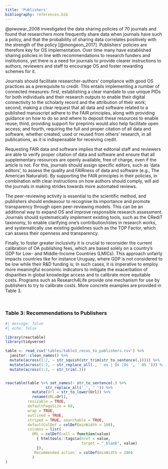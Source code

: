 ```yaml
---
title: 'Publishers'
bibliography: references.bib
---
```


@piwowar_2008 investigated the data sharing policies of 70 journals and found that researchers more frequently share data when journals have such a policy, and that the probability of sharing data correlates positively with the strength of the policy [@mongeon_2017]. Publishers' policies are therefore key for OS implementation. Over time many have established sharing policies in line with recommendations to research funders and institutions, yet there is a need for journals to provide clearer instructions to authors, reviewers and staff to encourage OS and foster rewarding schemes for it.

Journals should facilitate researcher-authors' compliance with good OS practices as a prerequisite to credit. This entails implementing a number of connected measures: first, establishing a clear mandate to use unique PIDs for both individuals and their research outputs to enable their digital connectivity to the scholarly record and the attribution of their work; second, making a clear request that all data and software related to a published manuscript adhere to the FAIR principles, along with providing guidance on how to do so and where to deposit these resources to enable reuse; third, providing support for preprints would also help facilitate open access; and fourth, requiring the full and proper citation of all data and software, whether created, used or reused from others' research, in all publications, as it is indispensable for receiving credit. 

Requesting FAIR data and software implies that editorial staff and reviewers are able to verify proper citation of data and software and ensure that all supplementary resources are openly available, free of charge, even if the article is not. For this, journals should assign specific editors, such as 'data editors', to assess the quality and FAIRness of data and software (e.g., The American Naturalist). By supporting the FAIR principles in their policies, in combination with clear instructions on how authors should comply, will aid the journals in making strides towards more automated reviews.

The peer-reviewing activity is essential to the scientific method, and publishers should endeavour to recognise its importance and promote transparency through open peer-reviewing models. This can be an additional way to expand OS and improve responsible research assessment. Journals should systematically implement existing tools, such as the CRediT taxonomy, to enable clarifying one's contribution/roles in research works, and systematically use existing guidelines such as the TOP Factor, which can assess their openness and transparency.

Finally, to foster greater inclusivity it is crucial to reconsider the current calibration of OA publishing fees, which are based solely on a country's GDP for Low- and Middle-Income Countries (LMICs). This approach unfairly impacts countries like for instance Uruguay, where GDP is not considered to be low while their R&D funding is; In such cases, it is imperative to employ more meaningful economic indicators  to mitigate the exacerbation of disparities in global knowledge access and to calibrate more equitable costs. Programs such as Research4Life provide one mechanism for use by publishers to try  to calibrate costs. More concrete examples are provided in Table 3. 


<br>

### Table 3: Recommendations to Publishers

```r
#| message: false
#| echo: false

library(reactable)
library(tidyverse)

table <- read_csv('tables/table3_recos_to_publishers.csv') %>% 
  janitor::clean_names() %>% 
  mutate(across(1:2, ~ str_squish(str_trim(str_to_sentence(.))))) %>% 
  mutate(across(1:2, ~ str_replace_all(., ' os | Os |Os ', ' OS '))) %>% 
  mutate(across(1:2, ~ str_trim(.)))


reactable(table %>% set_names(~ str_to_sentence(.) %>%
                  str_replace_all('_', ' ')) %>% 
            mutate(Url = str_to_lower(Url)) %>% 
            rename(URL=Url), 
          resizable = TRUE,
          defaultPageSize = 60,
          wrap = TRUE,
          outlined = TRUE,
          striped = TRUE, searchable = TRUE,
          defaultColDef = colDef(minWidth = 100),
          columns = list(
            URL = colDef(cell = function(value) 
              { htmltools::tags$a(href = value, 
                                  target = "_blank", value)
              }),
            `Recommended action` = colDef(minWidth = 200)
            )
)
```


